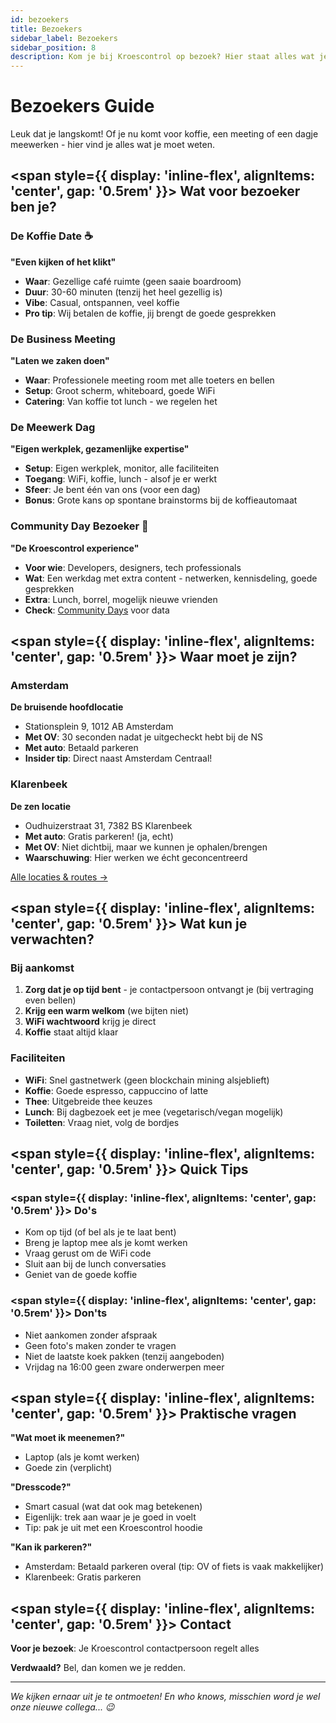 ```yaml
---
id: bezoekers
title: Bezoekers
sidebar_label: Bezoekers
sidebar_position: 8
description: Kom je bij Kroescontrol op bezoek? Hier staat alles wat je moet weten.
---
```



# Bezoekers Guide

Leuk dat je langskomt! Of je nu komt voor koffie, een meeting of een dagje meewerken - hier vind je alles wat je moet weten.

## <span style={{ display: 'inline-flex', alignItems: 'center', gap: '0.5rem' }}><KCIcon icon={Target} variant="neutral" size={24} /> Wat voor bezoeker ben je?</span>

### De Koffie Date ☕

**"Even kijken of het klikt"**

- **Waar**: Gezellige café ruimte (geen saaie boardroom)
- **Duur**: 30-60 minuten (tenzij het heel gezellig is)
- **Vibe**: Casual, ontspannen, veel koffie
- **Pro tip**: Wij betalen de koffie, jij brengt de goede gesprekken

### De Business Meeting

**"Laten we zaken doen"**

- **Waar**: Professionele meeting room met alle toeters en bellen
- **Setup**: Groot scherm, whiteboard, goede WiFi
- **Catering**: Van koffie tot lunch - we regelen het

### De Meewerk Dag

**"Eigen werkplek, gezamenlijke expertise"**

- **Setup**: Eigen werkplek, monitor, alle faciliteiten
- **Toegang**: WiFi, koffie, lunch - alsof je er werkt
- **Sfeer**: Je bent één van ons (voor een dag)
- **Bonus**: Grote kans op spontane brainstorms bij de koffieautomaat

### Community Day Bezoeker 🚀

**"De Kroescontrol experience"**

- **Voor wie**: Developers, designers, tech professionals
- **Wat**: Een werkdag met extra content - netwerken, kennisdeling, goede gesprekken
- **Extra**: Lunch, borrel, mogelijk nieuwe vrienden
- **Check**: [Community Days](/cultuur/community-days) voor data

## <span style={{ display: 'inline-flex', alignItems: 'center', gap: '0.5rem' }}><KCIcon icon={MapPin} variant="neutral" size={24} /> Waar moet je zijn?</span>

### Amsterdam

**De bruisende hoofdlocatie**

- Stationsplein 9, 1012 AB Amsterdam
- **Met OV**: 30 seconden nadat je uitgecheckt hebt bij de NS
- **Met auto**: Betaald parkeren
- **Insider tip**: Direct naast Amsterdam Centraal!

### Klarenbeek

**De zen locatie**

- Oudhuizerstraat 31, 7382 BS Klarenbeek
- **Met auto**: Gratis parkeren! (ja, echt)
- **Met OV**: Niet dichtbij, maar we kunnen je ophalen/brengen
- **Waarschuwing**: Hier werken we écht geconcentreerd

[Alle locaties & routes →](/kantoor)

## <span style={{ display: 'inline-flex', alignItems: 'center', gap: '0.5rem' }}><KCIcon icon={Sparkles} variant="neutral" size={24} /> Wat kun je verwachten?</span>

### Bij aankomst

1. **Zorg dat je op tijd bent** - je contactpersoon ontvangt je (bij vertraging even bellen)
2. **Krijg een warm welkom** (we bijten niet)
3. **WiFi wachtwoord** krijg je direct
4. **Koffie** staat altijd klaar

### Faciliteiten

- **WiFi**: Snel gastnetwerk (geen blockchain mining alsjeblieft)
- **Koffie**: Goede espresso, cappuccino of latte
- **Thee**: Uitgebreide thee keuzes
- **Lunch**: Bij dagbezoek eet je mee (vegetarisch/vegan mogelijk)
- **Toiletten**: Vraag niet, volg de bordjes

## <span style={{ display: 'inline-flex', alignItems: 'center', gap: '0.5rem' }}><KCIcon icon={Zap} variant="warning" size={24} /> Quick Tips</span>

### <span style={{ display: 'inline-flex', alignItems: 'center', gap: '0.5rem' }}><KCIcon icon={CheckCircle} variant="success" size={20} /> Do's</span>

- Kom op tijd (of bel als je te laat bent)
- Breng je laptop mee als je komt werken
- Vraag gerust om de WiFi code
- Sluit aan bij de lunch conversaties
- Geniet van de goede koffie

### <span style={{ display: 'inline-flex', alignItems: 'center', gap: '0.5rem' }}><KCIcon icon={XCircle} variant="error" size={20} /> Don'ts</span>

- Niet aankomen zonder afspraak
- Geen foto's maken zonder te vragen
- Niet de laatste koek pakken (tenzij aangeboden)
- Vrijdag na 16:00 geen zware onderwerpen meer

## <span style={{ display: 'inline-flex', alignItems: 'center', gap: '0.5rem' }}><KCIcon icon={HelpCircle} variant="neutral" size={24} /> Praktische vragen</span>

**"Wat moet ik meenemen?"**

- Laptop (als je komt werken)
- Goede zin (verplicht)

**"Dresscode?"**

- Smart casual (wat dat ook mag betekenen)
- Eigenlijk: trek aan waar je je goed in voelt
- Tip: pak je uit met een Kroescontrol hoodie

**"Kan ik parkeren?"**

- Amsterdam: Betaald parkeren overal (tip: OV of fiets is vaak makkelijker)
- Klarenbeek: Gratis parkeren

## <span style={{ display: 'inline-flex', alignItems: 'center', gap: '0.5rem' }}><KCIcon icon={Phone} variant="neutral" size={24} /> Contact</span>

**Voor je bezoek**: Je Kroescontrol contactpersoon regelt alles

**Verdwaald?** Bel, dan komen we je redden.

---

_We kijken ernaar uit je te ontmoeten! En who knows, misschien word je wel onze nieuwe collega... 😉_
